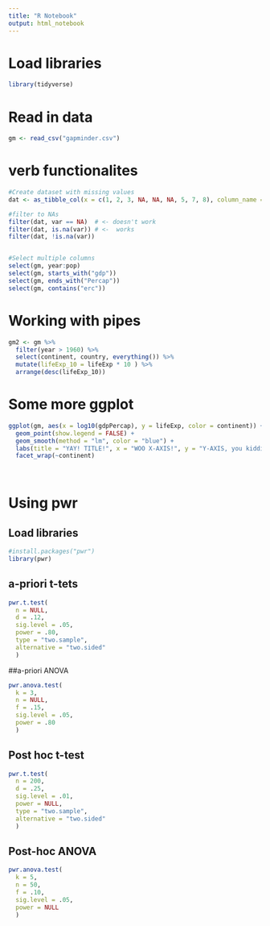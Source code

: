 ```yaml
---
title: "R Notebook"
output: html_notebook
---
```


# Load libraries
```r
library(tidyverse)
```


# Read in data
```r
gm <- read_csv("gapminder.csv")
```

# verb functionalites
```r


#Create dataset with missing values
dat <- as_tibble_col(x = c(1, 2, 3, NA, NA, NA, 5, 7, 8), column_name = "var")

#filter to NAs
filter(dat, var == NA)  # <- doesn't work
filter(dat, is.na(var)) # <-  works
filter(dat, !is.na(var))


#Select multiple columns
select(gm, year:pop)
select(gm, starts_with("gdp"))
select(gm, ends_with("Percap"))
select(gm, contains("erc"))

```



# Working with pipes
```r


gm2 <- gm %>% 
  filter(year > 1960) %>% 
  select(continent, country, everything()) %>% 
  mutate(lifeExp_10 = lifeExp * 10 ) %>% 
  arrange(desc(lifeExp_10)) 


```

# Some more ggplot
```r

ggplot(gm, aes(x = log10(gdpPercap), y = lifeExp, color = continent)) +
  geom_point(show.legend = FALSE) +
  geom_smooth(method = "lm", color = "blue") +
  labs(title = "YAY! TITLE!", x = "WOO X-AXIS!", y = "Y-AXIS, you kidding me?!") +
  facet_wrap(~continent)
  
  


```



# Using pwr


## Load libraries
```r
#install.packages("pwr")
library(pwr)
```


## a-priori t-tets
```r
pwr.t.test(
  n = NULL, 
  d = .12, 
  sig.level = .05, 
  power = .80, 
  type = "two.sample", 
  alternative = "two.sided"
  )
```

##a-priori ANOVA
```r
pwr.anova.test(
  k = 3,
  n = NULL,
  f = .15,
  sig.level = .05,
  power = .80
  )
```


## Post hoc t-test
```r
pwr.t.test(
  n = 200, 
  d = .25, 
  sig.level = .01, 
  power = NULL, 
  type = "two.sample", 
  alternative = "two.sided"
  )
```

## Post-hoc ANOVA
```r
pwr.anova.test(
  k = 5,
  n = 50,
  f = .10,
  sig.level = .05,
  power = NULL
  )
```
